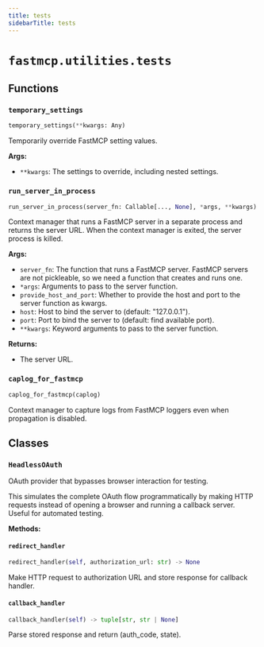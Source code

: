 ```yaml
---
title: tests
sidebarTitle: tests
---
```


# `fastmcp.utilities.tests`

## Functions

### `temporary_settings` <sup><a href="https://github.com/Maxi91f/fastmcp/blob/main/src/fastmcp/utilities/tests.py#L25" target="_blank"><Icon icon="github" style="width: 14px; height: 14px;" /></a></sup>

```python
temporary_settings(**kwargs: Any)
```


Temporarily override FastMCP setting values.

**Args:**
- `**kwargs`: The settings to override, including nested settings.


### `run_server_in_process` <sup><a href="https://github.com/Maxi91f/fastmcp/blob/main/src/fastmcp/utilities/tests.py#L75" target="_blank"><Icon icon="github" style="width: 14px; height: 14px;" /></a></sup>

```python
run_server_in_process(server_fn: Callable[..., None], *args, **kwargs) -> Generator[str, None, None]
```


Context manager that runs a FastMCP server in a separate process and
returns the server URL. When the context manager is exited, the server process is killed.

**Args:**
- `server_fn`: The function that runs a FastMCP server. FastMCP servers are
not pickleable, so we need a function that creates and runs one.
- `*args`: Arguments to pass to the server function.
- `provide_host_and_port`: Whether to provide the host and port to the server function as kwargs.
- `host`: Host to bind the server to (default\: "127.0.0.1").
- `port`: Port to bind the server to (default\: find available port).
- `**kwargs`: Keyword arguments to pass to the server function.

**Returns:**
- The server URL.


### `caplog_for_fastmcp` <sup><a href="https://github.com/Maxi91f/fastmcp/blob/main/src/fastmcp/utilities/tests.py#L141" target="_blank"><Icon icon="github" style="width: 14px; height: 14px;" /></a></sup>

```python
caplog_for_fastmcp(caplog)
```


Context manager to capture logs from FastMCP loggers even when propagation is disabled.


## Classes

### `HeadlessOAuth` <sup><a href="https://github.com/Maxi91f/fastmcp/blob/main/src/fastmcp/utilities/tests.py#L152" target="_blank"><Icon icon="github" style="width: 14px; height: 14px;" /></a></sup>


OAuth provider that bypasses browser interaction for testing.

This simulates the complete OAuth flow programmatically by making HTTP requests
instead of opening a browser and running a callback server. Useful for automated testing.


**Methods:**

#### `redirect_handler` <sup><a href="https://github.com/Maxi91f/fastmcp/blob/main/src/fastmcp/utilities/tests.py#L165" target="_blank"><Icon icon="github" style="width: 14px; height: 14px;" /></a></sup>

```python
redirect_handler(self, authorization_url: str) -> None
```

Make HTTP request to authorization URL and store response for callback handler.


#### `callback_handler` <sup><a href="https://github.com/Maxi91f/fastmcp/blob/main/src/fastmcp/utilities/tests.py#L171" target="_blank"><Icon icon="github" style="width: 14px; height: 14px;" /></a></sup>

```python
callback_handler(self) -> tuple[str, str | None]
```

Parse stored response and return (auth_code, state).

